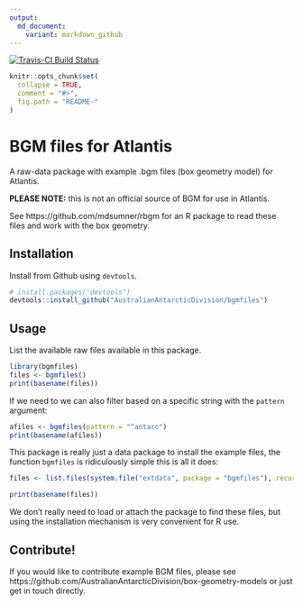 ```yaml
---
output:
  md_document:
    variant: markdown_github
---
```


[![Travis-CI Build Status](https://travis-ci.org/AustralianAntarcticDivision/bgmfiles.svg?branch=master)](https://travis-ci.org/AustralianAntarcticDivision/bgmfiles)

<!-- README.md is generated from README.Rmd. Please edit that file -->

```r
knitr::opts_chunk$set(
  collapse = TRUE,
  comment = "#>",
  fig.path = "README-"
)
```

# BGM files for Atlantis

A raw-data package with example .bgm files (box geometry model) for Atlantis. 

**PLEASE NOTE:** this is not an official source of BGM for use in Atlantis. 

See https://github.com/mdsumner/rbgm for an R package to read these files and work with the box geometry. 

## Installation

Install from Github using `devtools`. 

```r
# install.packages("devtools")
devtools::install_github("AustralianAntarcticDivision/bgmfiles")
```

## Usage 

List the available raw files available in this package. 

```r
library(bgmfiles)
files <- bgmfiles()
print(basename(files))
```

If we need to we can also filter based on a specific string with the `pattern` argument: 

```r
afiles <- bgmfiles(pattern = "^antarc")
print(basename(afiles))
```
This package is really just a data package to install the example files, the function `bgmfiles` is ridiculously simple this is all it does: 

```r
files <- list.files(system.file("extdata", package = "bgmfiles"), recursive = TRUE, full.names = TRUE)

print(basename(files))

```

We don't really need to load or attach the package to find these files, but using the installation mechanism is very convenient for R use.  


## Contribute!

If you would like to contribute example BGM files, please see https://github.com/AustralianAntarcticDivision/box-geometry-models or just get in touch directly. 



